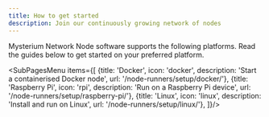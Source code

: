 ```yaml
---
title: How to get started
description: Join our continuously growing network of nodes
---
```



Mysterium Network Node software supports the following platforms. Read the guides below to get started on your preferred platform.

<SubPagesMenu items={[
  {title: 'Docker', icon: 'docker', description: 'Start a containerised Docker node', url: '/node-runners/setup/docker/'},
  {title: 'Raspberry Pi', icon: 'rpi', description: 'Run on a Raspberry Pi device', url: '/node-runners/setup/raspberry-pi/'},
  {title: 'Linux', icon: 'linux', description: 'Install and run on Linux', url: '/node-runners/setup/linux/'},
]}/>
